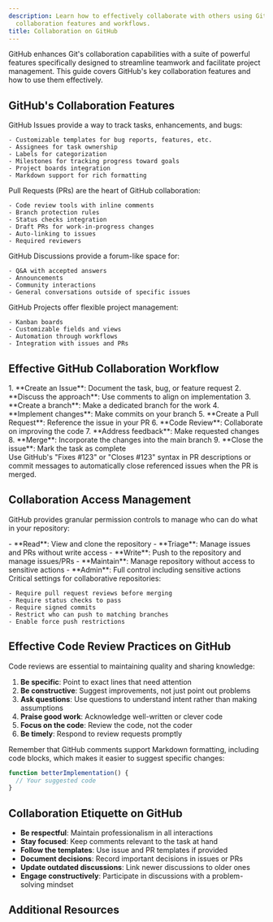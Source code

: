 ```yaml
---
description: Learn how to effectively collaborate with others using GitHub's powerful
  collaboration features and workflows.
title: Collaboration on GitHub
---
```



GitHub enhances Git's collaboration capabilities with a suite of powerful features specifically designed to streamline teamwork and facilitate project management. This guide covers GitHub's key collaboration features and how to use them effectively.

## GitHub's Collaboration Features

<Tabs>
  <TabItem label="Issues">
    GitHub Issues provide a way to track tasks, enhancements, and bugs:
    
    - Customizable templates for bug reports, features, etc.
    - Assignees for task ownership
    - Labels for categorization
    - Milestones for tracking progress toward goals
    - Project boards integration
    - Markdown support for rich formatting
  </TabItem>
  <TabItem label="Pull Requests">
    Pull Requests (PRs) are the heart of GitHub collaboration:
    
    - Code review tools with inline comments
    - Branch protection rules
    - Status checks integration
    - Draft PRs for work-in-progress changes
    - Auto-linking to issues
    - Required reviewers
  </TabItem>
  <TabItem label="Discussions">
    GitHub Discussions provide a forum-like space for:
    
    - Q&A with accepted answers
    - Announcements
    - Community interactions
    - General conversations outside of specific issues
  </TabItem>
  <TabItem label="Projects">
    GitHub Projects offer flexible project management:
    
    - Kanban boards
    - Customizable fields and views
    - Automation through workflows
    - Integration with issues and PRs
  </TabItem>
</Tabs>

## Effective GitHub Collaboration Workflow

<Steps>
  1. **Create an Issue**: Document the task, bug, or feature request
  2. **Discuss the approach**: Use comments to align on implementation
  3. **Create a branch**: Make a dedicated branch for the work
  4. **Implement changes**: Make commits on your branch
  5. **Create a Pull Request**: Reference the issue in your PR
  6. **Code Review**: Collaborate on improving the code
  7. **Address feedback**: Make requested changes
  8. **Merge**: Incorporate the changes into the main branch
  9. **Close the issue**: Mark the task as complete
</Steps>

<Aside type="tip">
  Use GitHub's "Fixes #123" or "Closes #123" syntax in PR descriptions or commit messages to automatically close referenced issues when the PR is merged.
</Aside>

## Collaboration Access Management

GitHub provides granular permission controls to manage who can do what in your repository:

<Tabs>
  <TabItem label="Repository Roles">
    - **Read**: View and clone the repository
    - **Triage**: Manage issues and PRs without write access
    - **Write**: Push to the repository and manage issues/PRs
    - **Maintain**: Manage repository without access to sensitive actions
    - **Admin**: Full control including sensitive actions
  </TabItem>
  <TabItem label="Branch Protection">
    Critical settings for collaborative repositories:
    
    - Require pull request reviews before merging
    - Require status checks to pass
    - Require signed commits
    - Restrict who can push to matching branches
    - Enable force push restrictions
  </TabItem>
</Tabs>

## Effective Code Review Practices on GitHub

Code reviews are essential to maintaining quality and sharing knowledge:

1. **Be specific**: Point to exact lines that need attention
2. **Be constructive**: Suggest improvements, not just point out problems
3. **Ask questions**: Use questions to understand intent rather than making assumptions
4. **Praise good work**: Acknowledge well-written or clever code
5. **Focus on the code**: Review the code, not the coder
6. **Be timely**: Respond to review requests promptly

<Aside type="caution">
  Remember that GitHub comments support Markdown formatting, including code blocks, which makes it easier to suggest specific changes:
  
  ```javascript
  function betterImplementation() {
    // Your suggested code
  }
  ```
</Aside>

## Collaboration Etiquette on GitHub

- **Be respectful**: Maintain professionalism in all interactions
- **Stay focused**: Keep comments relevant to the task at hand
- **Follow the templates**: Use issue and PR templates if provided
- **Document decisions**: Record important decisions in issues or PRs
- **Update outdated discussions**: Link newer discussions to older ones
- **Engage constructively**: Participate in discussions with a problem-solving mindset

## Additional Resources

<CardGrid>
  <LinkCard 
    title="GitHub Docs: Working with Issues and Pull Requests" 
    href="https://docs.github.com/en/github/collaborating-with-issues-and-pull-requests"
    description="Official documentation on GitHub collaboration features" 
  />
  <LinkCard 
    title="Mastering GitHub" 
    href="https://guides.github.com/activities/hello-world/"
    description="GitHub's getting started guide for collaboration" 
  />
  <LinkCard 
    title="Effective GitHub Collaboration Video" 
    href="https://www.youtube.com/watch?v=HVsySz-h9r4"
    description="Video tutorial on GitHub collaboration best practices" 
  />
</CardGrid>

